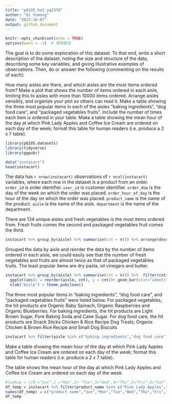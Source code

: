 ```yaml
---
title: "p8105_hw3_yq2378"
author: "Qi Yumeng"
date: "2023-10-07"
output: github_document
---
```


```r
knitr::opts_chunk$set(echo = TRUE)
options(warn = -1)  # 禁用警告
```

The goal is to do some exploration of this dataset. To that end, write a short description of the dataset, noting the size and structure of the data, describing some key variables, and giving illustrative examples of observations. Then, do or answer the following (commenting on the results of each):

How many aisles are there, and which aisles are the most items ordered from?
Make a plot that shows the number of items ordered in each aisle, limiting this to aisles with more than 10000 items ordered. Arrange aisles sensibly, and organize your plot so others can read it.
Make a table showing the three most popular items in each of the aisles “baking ingredients”, “dog food care”, and “packaged vegetables fruits”. Include the number of times each item is ordered in your table.
Make a table showing the mean hour of the day at which Pink Lady Apples and Coffee Ice Cream are ordered on each day of the week; format this table for human readers (i.e. produce a 2 x 7 table).



```r
library(p8105.datasets)
library(tidyverse)
library(ggpubr)
```

```r
data("instacart")
head(instacart)
```
The data has `r nrow(instacart)` observations of `r ncol(instacart)` variables, where each row in the dataset is a product from an order. `order_id` is order identifier. `user_id` is customer identifier. `order_dow` is the day of the week on which the order was placed. `order_hour_of_day` is the hour of the day on which the order was placed. `product_name` is the name of the product. `aisle` is the name of the aisle. `department` is the name of the department.

There are 134 unique aisles and fresh vegetables is the most items ordered from. Fresh fruits comes the second and packaged vegetables fruit comes the third.
```r
instacart %>% group_by(aisle) %>% summarise(cnt = n()) %>% arrange(desc(cnt))
```
Grouped the data by aisle and reorder the data by the number of items ordered in each aisle, we could easily see that the number of fresh vegetables and fruits are almost twice as that of packaged vegetables fruits. The least popular items are dry pasta, oil vinegars and butter.

```r
instacart %>% group_by(aisle) %>% summarise(cnt = n()) %>%  filter(cnt>10000) %>% 
  ggplot(aes(x = reorder(aisle, cnt), y = cnt))+ geom_bar(stat="identity") + coord_flip() +
  xlab("Aisle") + theme_pubclean()
```
The three most popular items in “baking ingredients”, “dog food care”, and “packaged vegetables fruits”
were listed below. For packaged vegetables, the hit products are Organic Baby Spinach, Organic Raspberries and Organic Blueberries. For baking ingredients, the hit products are Light Brown Sugar, 	Pure Baking Soda and Cane Sugar. For dog food care, the hit products are 	Snack Sticks Chicken & Rice Recipe Dog Treats, Organix Chicken & Brown Rice Recipe and Small Dog Biscuits
```r
instacart %>% filter(aisle %in% c("baking ingredients","dog food care","packaged vegetables fruits")) %>% group_by(aisle,product_name) %>% summarise(cnt = n()) %>% arrange(desc(cnt)) %>% slice(1:3)%>% arrange(desc(cnt))
```
Make a table showing the mean hour of the day at which Pink Lady Apples and Coffee Ice Cream are ordered on each day of the week; format this table for human readers (i.e. produce a 2 x 7 table).

The table shows the mean hour of the day at which Pink Lady Apples and Coffee Ice Cream are ordered on each day of the week.
```r
#lookup = c(0 ="Sun",1 ="Mon",2= "Tue",3="Wed",4="Thu",5="Fri",6="Sat")
df_temp = instacart %>% filter(product_name %in% c("Pink Lady Apples","Coffee Ice Cream")) %>% group_by(order_dow,product_name) %>% summarise(mean_order_hour_of_day = round(mean(order_hour_of_day),2)) %>% pivot_wider(names_from = order_dow,values_from = mean_order_hour_of_day)
names(df_temp) = c("product name","Sun","Mon","Tue","Wed","Thu","Fri","Sat")
df_temp
```
